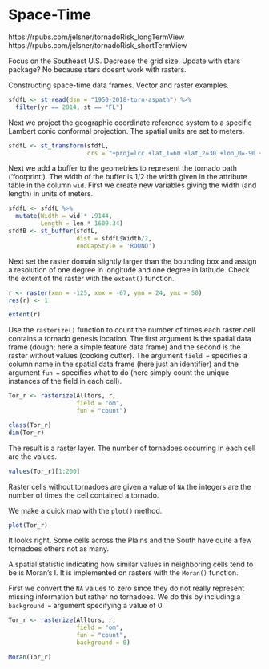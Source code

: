 # Space-Time

https://rpubs.com/jelsner/tornadoRisk_longTermView
https://rpubs.com/jelsner/tornadoRisk_shortTermView

Focus on the Southeast U.S. Decrease the grid size.
Update with stars package? No because stars doesnt work with rasters.

Constructing space-time data frames. Vector and raster examples.

```r
sfdfL <- st_read(dsn = "1950-2018-torn-aspath") %>%
  filter(yr == 2014, st == "FL")
```

Next we project the geographic coordinate reference system to a specific Lambert conic conformal projection. The spatial units are set to meters.
```r
sfdfL <- st_transform(sfdfL, 
                      crs = "+proj=lcc +lat_1=60 +lat_2=30 +lon_0=-90 +units=m")
```

Next we add a buffer to the geometries to represent the tornado path ('footprint'). The width of the buffer is 1/2 the width given in the attribute table in the column `wid`. First we create new variables giving the width (and length) in units of meters.
```r
sfdfL <- sfdfL %>%
  mutate(Width = wid * .9144,
         Length = len * 1609.34)
sfdfB <- st_buffer(sfdfL, 
                   dist = sfdfL$Width/2,
                   endCapStyle = 'ROUND')
```

Next set the raster domain slightly larger than the bounding box and assign a resolution of one degree in longitude and one degree in latitude. Check the extent of the raster with the `extent()` function.
```r
r <- raster(xmn = -125, xmx = -67, ymn = 24, ymx = 50)
res(r) <- 1

extent(r)
```

Use the `rasterize()` function to count the number of times each raster cell contains a tornado genesis location. The first argument is the spatial data frame (dough; here a simple feature data frame) and the second is the raster without values (cooking cutter). The argument `field =` specifies a column name in the spatial data frame (here just an identifier) and the argument `fun =` specifies what to do (here simply count the unique instances of the field in each cell).
```r
Tor_r <- rasterize(Alltors, r, 
                   field = "om", 
                   fun = "count")

class(Tor_r)
dim(Tor_r)
```

The result is a raster layer. The number of tornadoes occurring in each cell are the values.
```r
values(Tor_r)[1:200]
```

Raster cells without tornadoes are given a value of `NA` the integers are the number of times the cell contained a tornado.

We make a quick map with the `plot()` method.
```r
plot(Tor_r)
```

It looks right. Some cells across the Plains and the South have quite a few tornadoes others not as many.

A spatial statistic indicating how similar values in neighboring cells tend to be is Moran's I. It is implemented on rasters with the `Moran()` function. 

First we convert the `NA` values to zero since they do not really represent missing information but rather no tornadoes. We do this by including a `background =` argument specifying a value of 0.
```r
Tor_r <- rasterize(Alltors, r, 
                   field = "om", 
                   fun = "count",
                   background = 0)
```

```r
Moran(Tor_r)
```